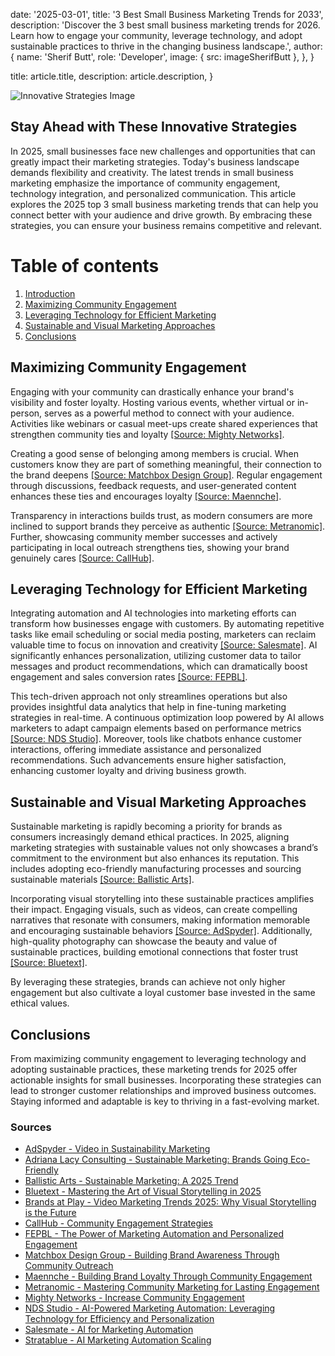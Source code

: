 
  date: '2025-03-01',
  title: '3 Best Small Business Marketing Trends for 2033',
  description:
    'Discover the 3 best small business marketing trends for 2026. Learn how to engage your community, leverage technology, and adopt sustainable practices to thrive in the changing business landscape.',
  author: {
    name: 'Sherif Butt',
    role: 'Developer',
    image: { src: imageSherifButt },
  },
}

  title: article.title,
  description: article.description,
}

<img id='Featured Image' alt='Innovative Strategies Image' src='https://pub-1b789cafcd9e49738e10b083da80ed6e.r2.dev/fg-18063.webp'>

<h2 id='stay-ahead-with-these-innovative-strategies'>Stay Ahead with These Innovative Strategies</h2>
<p>In 2025, small businesses face new challenges and opportunities that can greatly impact their marketing strategies. Today's business landscape demands flexibility and creativity. The latest trends in small business marketing emphasize the importance of community engagement, technology integration, and personalized communication. This article explores the 2025 top 3 small business marketing trends that can help you connect better with your audience and drive growth. By embracing these strategies, you can ensure your business remains competitive and relevant.</p>

# Table of contents
1. <a href='#stay-ahead-with-these-innovative-strategies'>Introduction</a>
2. <a href='#maximizing-community-engagement'>Maximizing Community Engagement</a>
3. <a href='#leveraging-technology-for-efficient-marketing'>Leveraging Technology for Efficient Marketing</a>
4. <a href='#sustainable-and-visual-marketing-approaches'>Sustainable and Visual Marketing Approaches</a>
5. <a href='#conclusions'>Conclusions</a>

<h2 id='maximizing-community-engagement'>Maximizing Community Engagement</h2>
<p>Engaging with your community can drastically enhance your brand's visibility and foster loyalty. Hosting various events, whether virtual or in-person, serves as a powerful method to connect with your audience. Activities like webinars or casual meet-ups create shared experiences that strengthen community ties and loyalty <a href='https://www.mightynetworks.com/resources/increase-community-engagement'>[Source: Mighty Networks]</a>.</p>
<p>Creating a good sense of belonging among members is crucial. When customers know they are part of something meaningful, their connection to the brand deepens <a href='https://matchboxdesigngroup.com/blog/building-brand-awareness-through-community-outreach/'>[Source: Matchbox Design Group]</a>. Regular engagement through discussions, feedback requests, and user-generated content enhances these ties and encourages loyalty <a href='https://www.maennche.com/2024/11/building-brand-loyalty-through-community-engagement/'>[Source: Maennche]</a>.</p>
<p>Transparency in interactions builds trust, as modern consumers are more inclined to support brands they perceive as authentic <a href='https://metranomic.com/customer-loyalty/revolutionising-brand-loyalty-mastering-community-marketing-for-lasting-engagement'>[Source: Metranomic]</a>. Further, showcasing community member successes and actively participating in local outreach strengthens ties, showing your brand genuinely cares <a href='https://callhub.io/blog/community-organizing/community-engagement-strategies/'>[Source: CallHub]</a>.</p>

<h2 id='leveraging-technology-for-efficient-marketing'>Leveraging Technology for Efficient Marketing</h2>
<p>Integrating automation and AI technologies into marketing efforts can transform how businesses engage with customers. By automating repetitive tasks like email scheduling or social media posting, marketers can reclaim valuable time to focus on innovation and creativity <a href='https://www.salesmate.io/blog/ai-for-marketing-automation/'>[Source: Salesmate]</a>. AI significantly enhances personalization, utilizing customer data to tailor messages and product recommendations, which can dramatically boost engagement and sales conversion rates <a href='https://fepbl.com/index.php/ijmer/article/view/964'>[Source: FEPBL]</a>.</p>
<p>This tech-driven approach not only streamlines operations but also provides insightful data analytics that help in fine-tuning marketing strategies in real-time. A continuous optimization loop powered by AI allows marketers to adapt campaign elements based on performance metrics <a href='https://nds.studio/digital-marketing/ai-powered-marketing-automation-leveraging-technology-for-efficiency-and-personalization/'>[Source: NDS Studio]</a>. Moreover, tools like chatbots enhance customer interactions, offering immediate assistance and personalized recommendations. Such advancements ensure higher satisfaction, enhancing customer loyalty and driving business growth.</p>

<h2 id='sustainable-and-visual-marketing-approaches'>Sustainable and Visual Marketing Approaches</h2>
<p>Sustainable marketing is rapidly becoming a priority for brands as consumers increasingly demand ethical practices. In 2025, aligning marketing strategies with sustainable values not only showcases a brand’s commitment to the environment but also enhances its reputation. This includes adopting eco-friendly manufacturing processes and sourcing sustainable materials <a href='https://ballisticarts.com/sustainable-marketing-a-2025-trend/'>[Source: Ballistic Arts]</a>.</p>
<p>Incorporating visual storytelling into these sustainable practices amplifies their impact. Engaging visuals, such as videos, can create compelling narratives that resonate with consumers, making information memorable and encouraging sustainable behaviors <a href='https://adspyder.io/video-in-sustainability-marketing/'>[Source: AdSpyder]</a>. Additionally, high-quality photography can showcase the beauty and value of sustainable practices, building emotional connections that foster trust <a href='https://bluetext.com/blog/mastering-the-art-of-visual-storytelling-in-2025/'>[Source: Bluetext]</a>.</p>
<p>By leveraging these strategies, brands can achieve not only higher engagement but also cultivate a loyal customer base invested in the same ethical values.</p>

<h2 id='conclusions'>Conclusions</h2>
<p>From maximizing community engagement to leveraging technology and adopting sustainable practices, these marketing trends for 2025 offer actionable insights for small businesses. Incorporating these strategies can lead to stronger customer relationships and improved business outcomes. Staying informed and adaptable is key to thriving in a fast-evolving market.</p>

<h3>Sources</h3>
<ul>
<li><a href='https://adspyder.io/video-in-sustainability-marketing/'>AdSpyder - Video in Sustainability Marketing</a></li>
<li><a href='https://blog.adrianalacyconsulting.com/featured/sustainable-marketing-brands-eco-friendly/'>Adriana Lacy Consulting - Sustainable Marketing: Brands Going Eco-Friendly</a></li>
<li><a href='https://ballisticarts.com/sustainable-marketing-a-2025-trend/'>Ballistic Arts - Sustainable Marketing: A 2025 Trend</a></li>
<li><a href='https://bluetext.com/blog/mastering-the-art-of-visual-storytelling-in-2025/'>Bluetext - Mastering the Art of Visual Storytelling in 2025</a></li>
<li><a href='https://blog.brandsatplayllc.com/blog/video-marketing-trends-2025-why-visual-storytelling-is-the-future'>Brands at Play - Video Marketing Trends 2025: Why Visual Storytelling is the Future</a></li>
<li><a href='https://callhub.io/blog/community-organizing/community-engagement-strategies/'>CallHub - Community Engagement Strategies</a></li>
<li><a href='https://fepbl.com/index.php/ijmer/article/view/964'>FEPBL - The Power of Marketing Automation and Personalized Engagement</a></li>
<li><a href='https://matchboxdesigngroup.com/blog/building-brand-awareness-through-community-outreach/'>Matchbox Design Group - Building Brand Awareness Through Community Outreach</a></li>
<li><a href='https://maennche.com/2024/11/building-brand-loyalty-through-community-engagement/'>Maennche - Building Brand Loyalty Through Community Engagement</a></li>
<li><a href='https://metranomic.com/customer-loyalty/revolutionising-brand-loyalty-mastering-community-marketing-for-lasting-engagement'>Metranomic - Mastering Community Marketing for Lasting Engagement</a></li>
<li><a href='https://www.mightynetworks.com/resources/increase-community-engagement'>Mighty Networks - Increase Community Engagement</a></li>
<li><a href='https://nds.studio/digital-marketing/ai-powered-marketing-automation-leveraging-technology-for-efficiency-and-personalization/'>NDS Studio - AI-Powered Marketing Automation: Leveraging Technology for Efficiency and Personalization</a></li>
<li><a href='https://salesmate.io/blog/ai-for-marketing-automation/'>Salesmate - AI for Marketing Automation</a></li>
<li><a href='https://stratablue.com/ai-marketing-automation-scaling/'>Stratablue - AI Marketing Automation Scaling</a></li>
</ul>